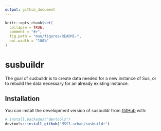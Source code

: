 ```yaml
---
output: github_document
---
```


<!-- README.md is generated from README.Rmd. Please edit that file -->

```r
knitr::opts_chunk$set(
  collapse = TRUE,
  comment = "#>",
  fig.path = "man/figures/README-",
  out.width = "100%"
)
```

# susbuildr

<!-- badges: start -->
<!-- badges: end -->

The goal of susbuildr is to create data needed for a new instance of Sus, or to rebuild the data necessary for an already existing instance.

## Installation

You can install the development version of susbuildr from [GitHub](https://github.com/) with:

``` r
# install.packages("devtools")
devtools::install_github("MSSI-urban/susbuildr")
```
